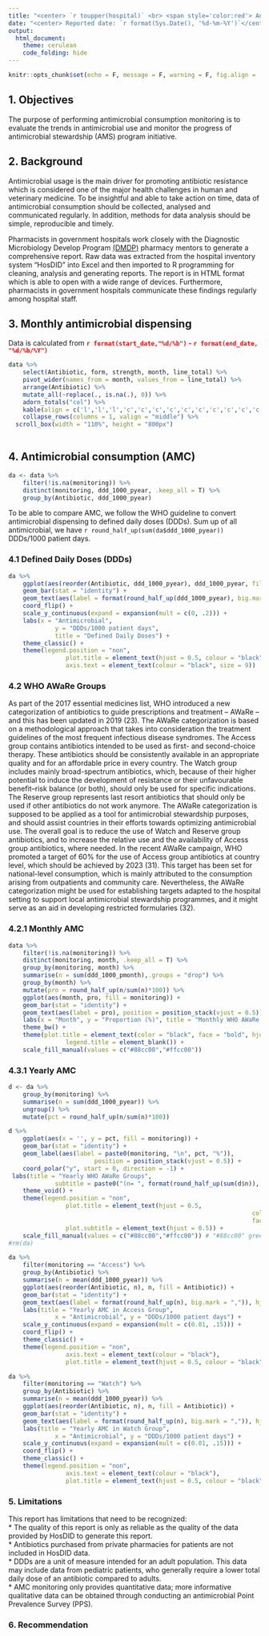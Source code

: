 ```yaml
---
title: "<center> `r toupper(hospital)` <br> <span style='color:red'> Antimicrobial Consumption </span></center>"
date: "<center> Reported date: `r format(Sys.Date(), '%d-%m-%Y')`</center>"
output:
  html_document:
    theme: cerulean
    code_folding: hide
---
```

<style>
.table-hover > tbody > tr:hover { 
  background-color: #f4f442;
}
</style>

```r
knitr::opts_chunk$set(echo = F, message = F, warning = F, fig.align = 'c')
```

## 1. Objectives
The purpose of performing antimicrobial consumption monitoring is to evaluate the trends in antimicrobial use and monitor the progress of antimicrobial stewardship (AMS) program initiative.   

## 2. Background
Antimicrobial usage is the main driver for promoting antibiotic resistance which is considered one of the major health challenges in human and veterinary medicine. To be insightful and able to take action on time, data of antimicrobial consumption should be collected, analysed and communicated regularly. In addition, methods for data analysis should be simple, reproducible and timely. 

Pharmacists in government hospitals work closely with the Diagnostic Microbiology Develop Program [(DMDP)](www.dmdp.org) pharmacy mentors to generate a comprehensive report. Raw data was extracted from the hospital inventory system "HosDID" into Excel and then imported to R programming for cleaning, analysis and generating reports. The report is in HTML format which is able to open with a wide range of devices. Furthermore, pharmacists in government hospitals communicate these findings regularly among hospital staff.  

## 3. Monthly antimicrobial dispensing
Data is calculated from <span style="color:red">**`r format(start_date,"%d/%b")` - `r format(end_date, "%d/%b/%Y")`** </span>

```r
data %>% 
	select(Antibiotic, form, strength, month, line_total) %>% 
	pivot_wider(names_from = month, values_from = line_total) %>% 
	arrange(Antibiotic) %>% 
	mutate_all(~replace(., is.na(.), 0)) %>% 
	adorn_totals("col") %>% 
	kable(align = c('l','l','l','c','c','c','c','c','c','c','c','c','c','c','c','r'), format.args = list(big.mark = ",")) %>% kable_styling(bootstrap_options = c("bordered","condensed", "striped", "hover","responsive")) %>% 
	collapse_rows(columns = 1, valign = "middle") %>% 
  scroll_box(width = "110%", height = "800px")
		
```
## 4. Antimicrobial consumption (AMC)
```r
da <- data %>% 
	filter(!is.na(monitoring)) %>% 
	distinct(monitoring, ddd_1000_pyear, .keep_all = T) %>% 
	group_by(Antibiotic, ddd_1000_pyear)
```

To be able to compare AMC, we follow the WHO guideline to convert antimicrobial dispensing to defined daily doses (DDDs). Sum up of all antimicrobial, we have `r round_half_up(sum(da$ddd_1000_pyear))` DDDs/1000 patient days.

### 4.1 Defined Daily Doses (DDDs)  
```r
da %>% 
	ggplot(aes(reorder(Antibiotic, ddd_1000_pyear), ddd_1000_pyear, fill = Antibiotic)) + 
	geom_bar(stat = "identity") + 
	geom_text(aes(label = format(round_half_up(ddd_1000_pyear), big.mark = ",")), hjust = -0.2, size = 3) +
	coord_flip() +
	scale_y_continuous(expand = expansion(mult = c(0, .2))) +
	labs(x = "Antimicrobial",
			 y = "DDDs/1000 patient days", 
			 title = "Defined Daily Doses") +
	theme_classic() +
	theme(legend.position = "non",
				plot.title = element_text(hjust = 0.5, colour = "black", face = "bold" ),
				axis.text = element_text(colour = "black", size = 9))

```

### 4.2 WHO AWaRe Groups

As part of the 2017 essential medicines list, WHO introduced a new categorization of antibiotics to guide prescriptions and treatment – AWaRe – and this has been updated in 2019 (23). The AWaRe categorization is based on a methodological approach that takes into consideration the treatment guidelines of the most frequent infectious disease syndromes. The Access group contains antibiotics intended to be used as first- and second-choice therapy. These antibiotics should be consistently available in an appropriate quality and for an affordable price in every country. The Watch group includes mainly broad-spectrum antibiotics, which, because of their higher potential to induce the development of resistance or their unfavourable benefit–risk balance (or both), should only be used for specific indications. The Reserve group represents last resort antibiotics that should only be used if other antibiotics do not work anymore. The AWaRe categorization is supposed to be applied as a tool for antimicrobial stewardship purposes, and should assist countries in their efforts towards optimizing antimicrobial use. The overall goal is to reduce the use of Watch and Reserve group antibiotics, and to increase the relative use and the availability of Access group antibiotics, where needed. In the recent AWaRe campaign, WHO promoted a target of 60% for the use of Access group antibiotics at country level, which should be achieved by 2023 (31). This target has been set for national-level consumption, which is mainly attributed to the consumption arising from outpatients and community care. Nevertheless, the AWaRe categorization might be used for establishing targets adapted to the hospital setting to support local antimicrobial stewardship programmes, and it might serve as an aid in developing restricted formularies (32). 

### 4.2.1 Monthly AMC

```r
data %>% 
	filter(!is.na(monitoring)) %>% 
	distinct(monitoring, month, .keep_all = T) %>% 
	group_by(monitoring, month) %>% 
	summarise(n = sum(ddd_1000_pmonth),.groups = "drop") %>% 
	group_by(month) %>% 
	mutate(pro = round_half_up(n/sum(n)*100)) %>% 
	ggplot(aes(month, pro, fill = monitoring)) +
	geom_bar(stat = "identity") +
	geom_text(aes(label = pro), position = position_stack(vjust = 0.5)) +
	labs(x = "Month", y = "Proportion (%)", title = "Monthly WHO AWaRe Groups") +
	theme_bw() +
	theme(plot.title = element_text(color = "black", face = "bold", hjust = 0.5),
				legend.title = element_blank()) +
	scale_fill_manual(values = c("#88cc00","#ffcc00"))

```
  
### 4.3.1 Yearly AMC

```r

d <- da %>% 
	group_by(monitoring) %>% 
	summarise(n = sum(ddd_1000_pyear)) %>% 
	ungroup() %>% 
	mutate(pct = round_half_up(n/sum(n)*100)) 

d %>% 
	ggplot(aes(x = '', y = pct, fill = monitoring)) + 
	geom_bar(stat = "identity") +
	geom_label(aes(label = paste0(monitoring, "\n", pct, "%")),
						position = position_stack(vjust = 0.5)) + 
	coord_polar("y", start = 0, direction = -1) +
 labs(title = "Yearly WHO AWaRe Groups", 
			 subtitle = paste0("(n= ", format(round_half_up(sum(d$n)), big.mark = ","),")")) + 
	theme_void() +
	theme(legend.position = "non",
				plot.title = element_text(hjust = 0.5,
																	colour = "black", 
																	face = "bold"),
				plot.subtitle = element_text(hjust = 0.5)) +
	scale_fill_manual(values = c("#88cc00","#ffcc00")) # "#88cc00" green, "#ffcc00" yellow
#rm(da)

```

```r
da %>% 
	filter(monitoring == "Access") %>% 
	group_by(Antibiotic) %>% 
	summarise(n = mean(ddd_1000_pyear)) %>% 
	ggplot(aes(reorder(Antibiotic, n), n, fill = Antibiotic)) + 
	geom_bar(stat = "identity") + 
	geom_text(aes(label = format(round_half_up(n), big.mark = ",")), hjust = -0.2, size = 3) +
	labs(title = "Yearly AMC in Access Group", 
			 x = "Antimicrobial", y = "DDDs/1000 patient days") +
	scale_y_continuous(expand = expansion(mult = c(0.01, .15))) +
	coord_flip() + 
	theme_classic() +
	theme(legend.position = "non",
				axis.text = element_text(colour = "black"),
				plot.title = element_text(hjust = 0.5, colour = "black", face = "bold" ))
```
```r
da %>% 
	filter(monitoring == "Watch") %>% 
	group_by(Antibiotic) %>% 
	summarise(n = mean(ddd_1000_pyear)) %>% 
	ggplot(aes(reorder(Antibiotic, n), n, fill = Antibiotic)) + 
	geom_bar(stat = "identity") + 
	geom_text(aes(label = format(round_half_up(n), big.mark = ",")), hjust = -0.2, size = 3) +
	labs(title = "Yearly AMC in Watch Group", 
			 x = "Antimicrobial", y = "DDDs/1000 patient days") +
	scale_y_continuous(expand = expansion(mult = c(0.01, .15))) +
	coord_flip() +
	theme_classic() +
	theme(legend.position = "non",
				axis.text = element_text(colour = "black"),
				plot.title = element_text(hjust = 0.5, colour = "black", face = "bold" ))
```

### 5.  Limitations
This report has limitations that need to be recognized:  
* The quality of this report is only as reliable as the quality of the data provided by HosDID to generate this report.  
* Antibiotics purchased from private pharmacies for patients are not included in HosDID data.  
* DDDs are a unit of measure intended for an adult population. This data may include data from pediatric patients, who generally require a lower total daily dose of an antibiotic compared to adults.   
* AMC monitoring only provides quantitative data; more informative qualitative data can be obtained through conducting an antimicrobial Point Prevalence Survey (PPS).

### 6.  Recommendation


